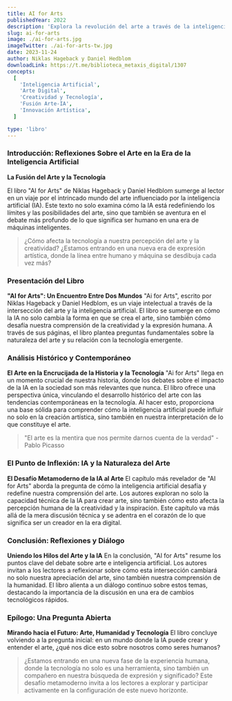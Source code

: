 ```yaml
---
title: AI for Arts
publishedYear: 2022
description: 'Explora la revolución del arte a través de la inteligencia artificial, cuestionando la creatividad y la expresión humana frente a la tecnología. Un viaje por la fusión del arte digital y las innovaciones en IA.'
slug: ai-for-arts
image: ./ai-for-arts.jpg
imageTwitter: ./ai-for-arts-tw.jpg
date: 2023-11-24
author: Niklas Hageback y Daniel Hedblom
downloadLink: https://t.me/biblioteca_metaxis_digital/1307
concepts:
  [
    'Inteligencia Artificial',
    'Arte Digital',
    'Creatividad y Tecnología',
    'Fusión Arte-IA',
    'Innovación Artística',
  ]

type: 'libro'
---
```


### Introducción: Reflexiones Sobre el Arte en la Era de la Inteligencia Artificial

**La Fusión del Arte y la Tecnología**

El libro "AI for Arts" de Niklas Hageback y Daniel Hedblom sumerge al lector en un viaje por el intrincado mundo del arte influenciado por la inteligencia artificial (IA). Este texto no solo examina cómo la IA está redefiniendo los límites y las posibilidades del arte, sino que también se aventura en el debate más profundo de lo que significa ser humano en una era de máquinas inteligentes.

> ¿Cómo afecta la tecnología a nuestra percepción del arte y la creatividad? ¿Estamos entrando en una nueva era de expresión artística, donde la línea entre humano y máquina se desdibuja cada vez más?

### Presentación del Libro

**"AI for Arts": Un Encuentro Entre Dos Mundos**
"Ai for Arts", escrito por Niklas Hageback y Daniel Hedblom, es un viaje intelectual a través de la intersección del arte y la inteligencia artificial. El libro se sumerge en cómo la IA no solo cambia la forma en que se crea el arte, sino también cómo desafía nuestra comprensión de la creatividad y la expresión humana. A través de sus páginas, el libro plantea preguntas fundamentales sobre la naturaleza del arte y su relación con la tecnología emergente.

### Análisis Histórico y Contemporáneo

**El Arte en la Encrucijada de la Historia y la Tecnología**
"Ai for Arts" llega en un momento crucial de nuestra historia, donde los debates sobre el impacto de la IA en la sociedad son más relevantes que nunca. El libro ofrece una perspectiva única, vinculando el desarrollo histórico del arte con las tendencias contemporáneas en la tecnología. Al hacer esto, proporciona una base sólida para comprender cómo la inteligencia artificial puede influir no solo en la creación artística, sino también en nuestra interpretación de lo que constituye el arte.

> "El arte es la mentira que nos permite darnos cuenta de la verdad" - Pablo Picasso

### El Punto de Inflexión: IA y la Naturaleza del Arte

**El Desafío Metamoderno de la IA al Arte**
El capítulo más revelador de "AI for Arts" aborda la pregunta de cómo la inteligencia artificial desafía y redefine nuestra comprensión del arte. Los autores exploran no solo la capacidad técnica de la IA para crear arte, sino también cómo esto afecta la percepción humana de la creatividad y la inspiración. Este capítulo va más allá de la mera discusión técnica y se adentra en el corazón de lo que significa ser un creador en la era digital.

### Conclusión: Reflexiones y Diálogo

**Uniendo los Hilos del Arte y la IA**
En la conclusión, "AI for Arts" resume los puntos clave del debate sobre arte e inteligencia artificial. Los autores invitan a los lectores a reflexionar sobre cómo esta intersección cambiará no solo nuestra apreciación del arte, sino también nuestra comprensión de la humanidad. El libro alienta a un diálogo continuo sobre estos temas, destacando la importancia de la discusión en una era de cambios tecnológicos rápidos.

### Epílogo: Una Pregunta Abierta

**Mirando hacia el Futuro: Arte, Humanidad y Tecnología**
El libro concluye volviendo a la pregunta inicial: en un mundo donde la IA puede crear y entender el arte, ¿qué nos dice esto sobre nosotros como seres humanos?

> ¿Estamos entrando en una nueva fase de la experiencia humana, donde la tecnología no solo es una herramienta, sino también un compañero en nuestra búsqueda de expresión y significado? Este desafío metamoderno invita a los lectores a explorar y participar activamente en la configuración de este nuevo horizonte.

